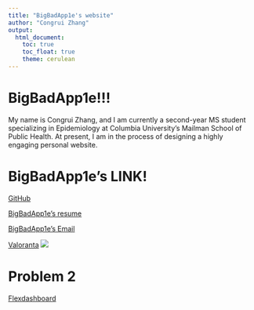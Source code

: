 ```yaml
---
title: "BigBadApp1e's website"
author: "Congrui Zhang"
output: 
  html_document:
    toc: true
    toc_float: true
    theme: cerulean
---
```


# BigBadApp1e!!!
My name is Congrui Zhang, and I am currently a second-year MS student specializing in Epidemiology at Columbia University's Mailman School of Public Health. At present, I am in the process of designing a highly engaging personal website.

# BigBadApp1e's LINK!
[GitHub](https://github.com/BigBadApp1e)

[BigBadApp1e's resume](resume.html)

[BigBadApp1e's Email](zhangdapang3@gmail.com)

[Valoranta](https://tracker.gg/valorant/profile/riot/BigBadApp1e%23NA1/overview)
![](https://cdnb.artstation.com/p/assets/images/images/038/999/579/small/suke-7.jpg?1624647463)

# Problem 2
[Flexdashboard](My-Flexdashboard.html)